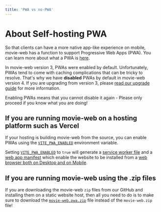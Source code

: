 ```yaml
---
title: 'PWA vs no-PWA'
---
```


# About Self-hosting PWA

So that clients can have a more native app-like experience on mobile, movie-web has a function to support Progressive Web Apps (PWA). You can learn more about what a PWA is [here](https://developer.mozilla.org/en-US/docs/Web/Progressive_web_apps/Guides/What_is_a_progressive_web_app).

In movie-web version 3, PWAs were enabled by default. Unfortunately, PWAs tend to come with caching complications that can be tricky to resolve. That's why we have **disabled** PWAs by default in movie-web version 4. If you are upgrading from version 3, please [read our upgrade guide](../client/upgrade.mdx) for more information.

<Warning>
Enabling PWAs means that you cannot disable it again - Please only proceed if you know what you are doing!
</Warning>

## If you are running movie-web on a hosting platform such as Vercel

If your hosting is building movie-web from the source, you can enable PWAs using the [`VITE_PWA_ENABLED`](../client/configuration.mdx#vite-pwa-enabled) environment variable.

Setting [`VITE_PWA_ENABLED`](../client/configuration.mdx#vite-pwa-enabled) to `true` will generate a [service worker file](https://developer.mozilla.org/en-US/docs/Web/Progressive_web_apps/Guides/Making_PWAs_installable#service_worker) and a [web app manifest](https://developer.mozilla.org/en-US/docs/Web/Progressive_web_apps/Guides/Making_PWAs_installable#the_web_app_manifest) which enable the website to be installed from a [web browser both on Desktop and on Mobile](https://developer.mozilla.org/en-US/docs/Web/Progressive_web_apps/Guides/Making_PWAs_installable#installation_from_the_web).

## If you are running movie-web using the .zip files

If you are downloading the movie-web `zip` files from our GitHub and installing them on a static website host, then all you need to do is to make sure to download the [`movie-web.pwa.zip`](https://github.com/movie-web/movie-web/releases/latest/download/movie-web.pwa.zip) file instead of the `movie-web.zip` file!
